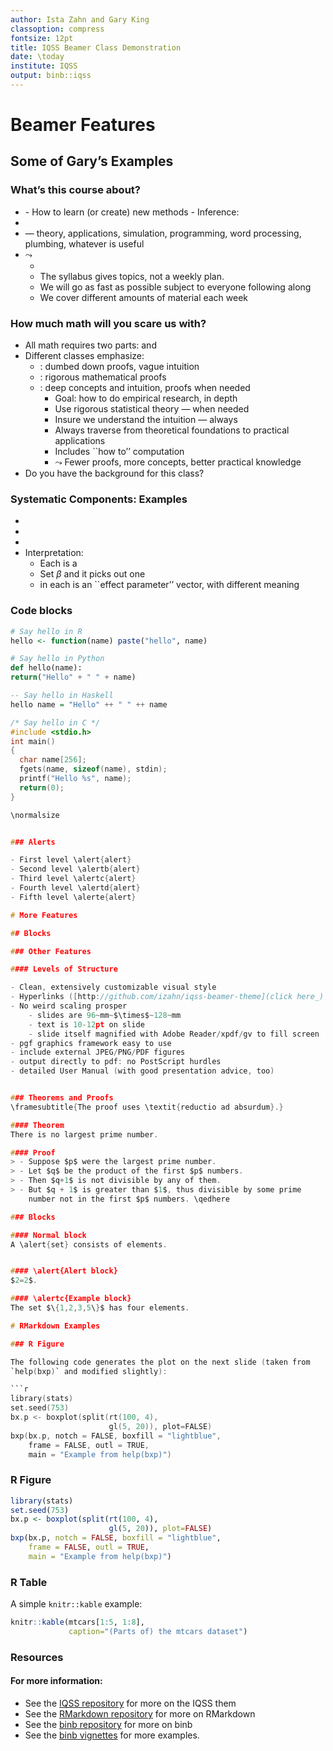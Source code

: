 ```yaml
---
author: Ista Zahn and Gary King
classoption: compress
fontsize: 12pt
title: IQSS Beamer Class Demonstration
date: \today
institute: IQSS 
output: binb::iqss
---
```



# Beamer Features

## Some of Gary's Examples

### What's this course about? 

- \alert{Specific statistical methods for many research problems}
      - How to learn (or create) new methods
      - Inference: \underline{Using facts you know to learn about
        facts you don't know}
- \alert{How to write a publishable scholarly paper}
- \alert{All the practical tools of research} --- theory,
    applications, simulation, programming, word processing, plumbing,
    whatever is useful
- $\leadsto$ \alert{Outline and class materials:}
    - \mbox{{\huge\parbox[b][.5in][t]{1in}{\alert{j.mp/G2001}}}
        $\qquad\qquad$\includegraphics[width=.95in]{figs/phbAr.png}}
    - The syllabus gives topics, not a weekly plan.
    - We will go as fast as possible subject to everyone following along
    - We cover different amounts of material each week

### How much math will you scare us with?

- All math requires two parts: \alertb{proof} and \alertb{concepts \& intuition}
- Different classes emphasize:
    - \alert{Baby Stats}: dumbed down proofs, vague intuition
    - \alert{Math Stats}: rigorous mathematical proofs
    - \alert{\underline{Practical Stats}}: deep concepts and intuition, proofs when needed
        - Goal: how to do empirical research, in depth
        - Use rigorous statistical theory --- when needed
        - Insure we understand the intuition --- always
        - Always traverse from theoretical foundations to practical applications
        - Includes ``how to'' computation
        - $\leadsto$ Fewer proofs, more concepts, better practical knowledge
- Do you have the background for this class? 
\alert{A Test: What's this?
    \begin{align*}
      b=(X'X)^{-1}X'y
    \end{align*} }


### Systematic Components: Examples

\includegraphics[width=8cm]{figs/functionalForms}

- \alertb{$E(Y_i) \equiv \mu_i = X_i\beta = \beta_0 +
      \beta_1X_{1i} +\dots+\beta_kX_{ki}$}
- \alertc{$\Pr(Y_i=1) \equiv \pi_i =
      \frac{1}{1+e^{-x_i\beta}}$}
- \alertd{$V(Y_i)\equiv \sigma_i^2 = e^{x_i\beta}$}
- Interpretation:
    - Each is a \alert{class of functional forms}
    - Set $\beta$ and it picks out one \alert{member of the class}
    - \alert{$\beta$} in each is an ``effect parameter'' vector,
      with different meaning


### Code blocks

\footnotesize

```r
# Say hello in R
hello <- function(name) paste("hello", name)
```
 
```python
# Say hello in Python
def hello(name):
return("Hello" + " " + name)
```

```haskell
-- Say hello in Haskell
hello name = "Hello" ++ " " ++ name
```

```c
/* Say hello in C */
#include <stdio.h>
int main()
{
  char name[256];
  fgets(name, sizeof(name), stdin);
  printf("Hello %s", name);
  return(0);
}

\normalsize


### Alerts

- First level \alert{alert}
- Second level \alertb{alert}
- Third level \alertc{alert}
- Fourth level \alertd{alert}
- Fifth level \alerte{alert}

# More Features 

## Blocks

### Other Features

#### Levels of Structure

- Clean, extensively customizable visual style
- Hyperlinks ([http://github.com/izahn/iqss-beamer-theme](click here_) 
- No weird scaling prosper
    - slides are 96~mm~$\times$~128~mm
    - text is 10-12pt on slide
    - slide itself magnified with Adobe Reader/xpdf/gv to fill screen
- pgf graphics framework easy to use
- include external JPEG/PNG/PDF figures
- output directly to pdf: no PostScript hurdles
- detailed User Manual (with good presentation advice, too)


### Theorems and Proofs
\framesubtitle{The proof uses \textit{reductio ad absurdum}.}

#### Theorem
There is no largest prime number.

#### Proof
> - Suppose $p$ were the largest prime number.
> - Let $q$ be the product of the first $p$ numbers.
> - Then $q+1$ is not divisible by any of them.
> - But $q + 1$ is greater than $1$, thus divisible by some prime
    number not in the first $p$ numbers. \qedhere

### Blocks

#### Normal block
A \alert{set} consists of elements.


#### \alert{Alert block}
$2=2$.

#### \alertc{Example block}
The set $\{1,2,3,5\}$ has four elements.

# RMarkdown Examples

### R Figure 

The following code generates the plot on the next slide (taken from
`help(bxp)` and modified slightly):

```r
library(stats)
set.seed(753)
bx.p <- boxplot(split(rt(100, 4),
                      gl(5, 20)), plot=FALSE)
bxp(bx.p, notch = FALSE, boxfill = "lightblue",
    frame = FALSE, outl = TRUE,
    main = "Example from help(bxp)")
```  


### R Figure 
  
```r
library(stats)
set.seed(753)
bx.p <- boxplot(split(rt(100, 4),
                      gl(5, 20)), plot=FALSE)
bxp(bx.p, notch = FALSE, boxfill = "lightblue",
    frame = FALSE, outl = TRUE,
    main = "Example from help(bxp)")
```  

### R Table 
  
A simple `knitr::kable` example:  

\small

```r
knitr::kable(mtcars[1:5, 1:8],
             caption="(Parts of) the mtcars dataset")
```

### Resources

#### For more information:
- See the [IQSS repository](https://github.com/IQSS/iqss-beamer-theme) for more on the IQSS them
- See the [RMarkdown repository](https://github.com/rstudio/rmarkdown) for more on RMarkdown
- See the [binb repository](https://github.com/eddelbuettel/binb) for more on binb 
- See the [binb vignettes](https://github.com/eddelbuettel/binb/vignettes) for more examples.
